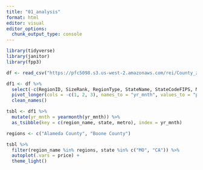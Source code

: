 ```yaml
---
title: "01_analysis"
format: html
editor: visual
editor_options: 
  chunk_output_type: console
---
```


```r
library(tidyverse)
library(janitor)
library(fpp3)
```

```r
df <- read_csv("https://pfc5098.s3.us-west-2.amazonaws.com/rei/County_zhvi_uc_sfr_tier_0.33_0.67_sm_sa_month.csv")

df1 <- df %>% 
  select(-c(RegionID, SizeRank, RegionType, StateName, StateCodeFIPS, MunicipalCodeFIPS)) %>% 
  pivot_longer(cols = -c(1, 2, 3), names_to = "yr_mnth", values_to = "price", values_drop_na = TRUE) %>% 
  clean_names()
```

```r
tsbl <- df1 %>% 
  mutate(yr_mnth = yearmonth(yr_mnth)) %>% 
  as_tsibble(key = c(region_name, state, metro), index = yr_mnth)
```

```r
regions <- c("Alameda County", "Boone County")

tsbl %>% 
  filter(region_name %in% regions, state %in% c("MO", "CA")) %>% 
  autoplot(.vars = price) +
  theme_light()
```

